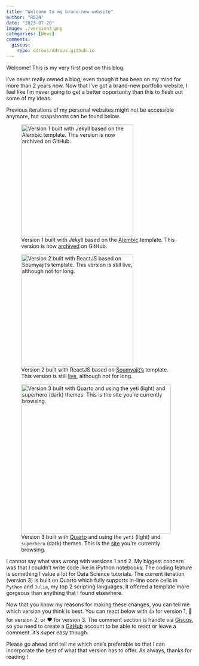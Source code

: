 ```yaml
---
title: "Welcome to my brand-new website"
author: "RD2N"
date: "2023-07-20"
image: ./version3.png
categories: [News]
comments:
  giscus: 
    repo: ddrous/ddrous.github.io
---
```




Welcome! This is my very first post on this blog. 


I've never really owned a blog, even though it has been on my mind for more than 2 years now. Now that I've got a brand-new portfolio website, I feel like I'm never going to get a better opportunity than this to flesh out some of my ideas.

Previous iterations of my personal websites might not be accessible anymore, but snapshoots can be found below.

::: {layout-nrow=3}
![Version 1 built with Jekyll based on the [Alembic](https://alembic.darn.es/) template. This version is now [archived](https://github.com/ddrous/desmond-rn.github.io) on GitHub.](version1.png){width=300}

![Version 2 built with ReactJS based on [Soumyajit's](https://github.com/ddrous/portfolio) template. This version is still [live](https://www.rousseldesnzoyem.com/), although not for long.](version2.png){width=300}

![Version 3 built with [Quarto](https://quarto.org/) and using the `yeti` (light) and `superhero` (dark) themes. This is the [site](https://ddrous.github.io/) you're currently browsing.](version3.png){width=400}
:::


I cannot say what was wrong with versions 1 and 2. My biggest concern was that I couldn't write code like in iPython notebooks. The coding feature is something I value a lot for Data Science tutorials. The current iteration (version 3) is built on Quarto which fully supports in-line code cells in `Python` and `Julia`, my top 2 scripting languages. It offered a template more gorgeous than anything that I found elsewhere.

Now that you know my reasons for making these changes, you can tell me which version you think is best. You can react below with 👍 for version 1, 🎉 for version 2, or ❤️ for version 3. The comment section is handle via [Giscus](https://giscus.app/), so you need to create a [GitHub](https://github.com/) account to be able to react or leave a comment. It's super easy though. 


Please go ahead and tell me which one's preferable so that I can incorporate the best of what that version has to offer. As always, thanks for reading !
